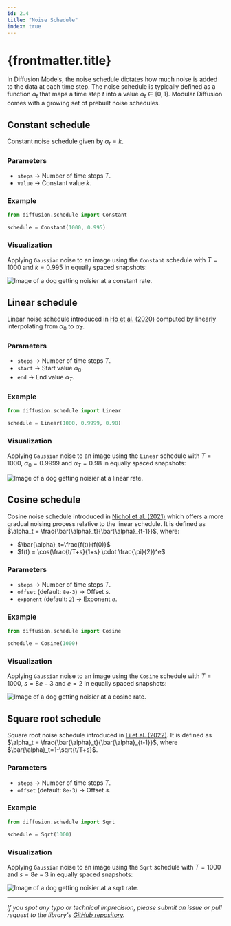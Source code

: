 ```yaml
---
id: 2.4
title: "Noise Schedule"
index: true
---
```


# {frontmatter.title}

In Diffusion Models, the noise schedule dictates how much noise is added to the data at each time step. The noise schedule is typically defined as a function $\alpha_t$ that maps a time step $t$ into a value $\alpha_t \in [0, 1]$. Modular Diffusion comes with a growing set of prebuilt noise schedules.

## Constant schedule

Constant noise schedule given by $\alpha_t = k$.

### Parameters

- `steps` -> Number of time steps $T$.
- `value` -> Constant value $k$.

### Example

```python
from diffusion.schedule import Constant

schedule = Constant(1000, 0.995)
```

### Visualization

Applying `Gaussian` noise to an image using the `Constant` schedule with $T=1000$ and $k=0.995$ in equally spaced snapshots:

![Image of a dog getting noisier at a constant rate.](/modular-diffusion/images/modules/noise-schedule/constant.png)

## Linear schedule

Linear noise schedule introduced in [Ho et al. (2020)](https://arxiv.org/abs/2006.11239) computed by linearly interpolating from $\alpha_0$ to $\alpha_T$.

### Parameters

- `steps` -> Number of time steps $T$.
- `start` -> Start value $\alpha_0$.
- `end` -> End value $\alpha_T$.

### Example

```python
from diffusion.schedule import Linear

schedule = Linear(1000, 0.9999, 0.98)
```

### Visualization

Applying `Gaussian` noise to an image using the `Linear` schedule with $T=1000$, $\alpha_0=0.9999$ and $\alpha_T=0.98$ in equally spaced snapshots:

![Image of a dog getting noisier at a linear rate.](/modular-diffusion/images/modules/noise-schedule/linear.png)

## Cosine schedule

Cosine noise schedule introduced in [Nichol et al. (2021)](https://arxiv.org/abs/2102.12092) which offers a more gradual noising process relative to the linear schedule. It is defined as $\alpha_t = \frac{\bar{\alpha}_t}{\bar{\alpha}_{t-1}}$, where:

- $\bar{\alpha}_t=\frac{f(t)}{f(0)}$
- $f(t) = \cos(\frac{t/T+s}{1+s} \cdot \frac{\pi}{2})^e$

### Parameters

- `steps` -> Number of time steps $T$.
- `offset` (default: `8e-3`) -> Offset $s$.
- `exponent` (default: `2`) -> Exponent $e$.

### Example

```python
from diffusion.schedule import Cosine

schedule = Cosine(1000)
```

### Visualization

Applying `Gaussian` noise to an image using the `Cosine` schedule with $T=1000$, $s=8e-3$ and $e=2$ in equally spaced snapshots:

![Image of a dog getting noisier at a cosine rate.](/modular-diffusion/images/modules/noise-schedule/cosine.png)

## Square root schedule

Square root noise schedule introduced in [Li et al. (2022)](https://arxiv.org/abs/2110.03895). It is defined as $\alpha_t = \frac{\bar{\alpha}_t}{\bar{\alpha}_{t-1}}$, where $\bar{\alpha}_t=1-\sqrt{t/T+s}$.

### Parameters

- `steps` -> Number of time steps $T$.
- `offset` (default: `8e-3`) -> Offset $s$.

### Example

```python
from diffusion.schedule import Sqrt

schedule = Sqrt(1000)
```

### Visualization

Applying `Gaussian` noise to an image using the `Sqrt` schedule with $T=1000$ and $s=8e-3$ in equally spaced snapshots:

![Image of a dog getting noisier at a sqrt rate.](/modular-diffusion/images/modules/noise-schedule/sqrt.png)

---

*If you spot any typo or technical imprecision, please submit an issue or pull request to the library's [GitHub repository](https://github.com/cabralpinto/modular-diffusion).*
